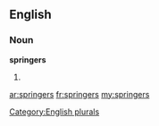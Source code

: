 ==English==

===Noun===
'''springers'''

# {{plural of|[[springer]]}}

[[Category:English plurals]]

[[ar:springers]]
[[fr:springers]]
[[my:springers]]